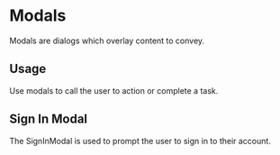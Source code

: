 <Meta title="Design System|Modals" component={SignUpModal} />

# Modals

Modals are dialogs which overlay content to convey.

## Usage

Use modals to call the user to action or complete a task.

## Sign In Modal

The SignInModal is used to prompt the user to sign in to their account.

<Preview withToolbar>
  <Story name="signUp">
    <SignUpModal showModal={boolean("Show Modal",true)}/>
  </Story>
</Preview>

